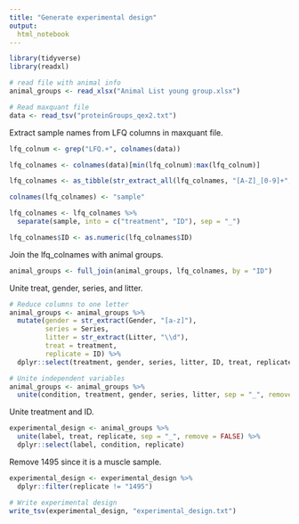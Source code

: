 ```yaml
---
title: "Generate experimental design"
output: 
  html_notebook
---
```


```r
library(tidyverse)
library(readxl)
```

```r
# read file with animal info
animal_groups <- read_xlsx("Animal List young group.xlsx")

# Read maxquant file
data <- read_tsv("proteinGroups_qex2.txt")
```

Extract sample names from LFQ columns in maxquant file.

```r
lfq_colnum <- grep("LFQ.+", colnames(data))

lfq_colnames <- colnames(data)[min(lfq_colnum):max(lfq_colnum)]

lfq_colnames <- as_tibble(str_extract_all(lfq_colnames, "[A-Z]_[0-9]+", simplify = TRUE))

colnames(lfq_colnames) <- "sample"

lfq_colnames <- lfq_colnames %>%
  separate(sample, into = c("treatment", "ID"), sep = "_") 

lfq_colnames$ID <- as.numeric(lfq_colnames$ID)
```

Join the lfq_colnames with animal groups.

```r
animal_groups <- full_join(animal_groups, lfq_colnames, by = "ID")
```

Unite treat, gender, series, and litter.

```r
# Reduce columns to one letter 
animal_groups <- animal_groups %>%
  mutate(gender = str_extract(Gender, "[a-z]"),
         series = Series,
         litter = str_extract(Litter, "\\d"),
         treat = treatment,
         replicate = ID) %>%
  dplyr::select(treatment, gender, series, litter, ID, treat, replicate)

# Unite independent variables
animal_groups <- animal_groups %>%
  unite(condition, treatment, gender, series, litter, sep = "_", remove = FALSE)
```

Unite treatment and ID.

```r
experimental_design <- animal_groups %>%
  unite(label, treat, replicate, sep = "_", remove = FALSE) %>%
  dplyr::select(label, condition, replicate)
```

Remove 1495 since it is a muscle sample.

```r
experimental_design <- experimental_design %>%
  dplyr::filter(replicate != "1495")
```

```r
# Write experimental design
write_tsv(experimental_design, "experimental_design.txt")
```

